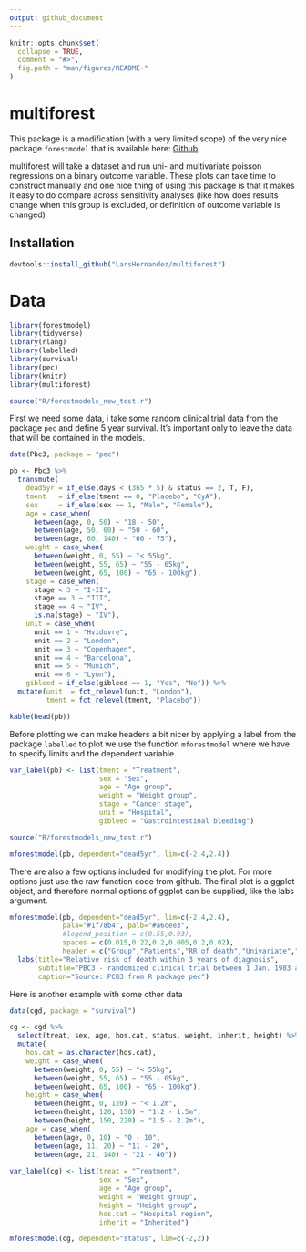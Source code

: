 ```yaml
---
output: github_document
---
```


<!-- README.md is generated from README.Rmd. Please edit that file -->

```r
knitr::opts_chunk$set(
  collapse = TRUE,
  comment = "#>",
  fig.path = "man/figures/README-"
)
```

# multiforest

This package is a modification (with a very limited scope) of the very nice package `forestmodel` that is available here: [Github](https://github.com/NikNakk/forestmodel)

multiforest will take a dataset and run uni- and multivariate poisson regressions on a binary outcome variable. These plots can take time to construct manually and one nice thing of using this package is that it makes it easy to do compare across sensitivity analyses (like how does results change when this group is excluded, or definition of outcome variable is changed)

## Installation

```r
devtools::install_github("LarsHernandez/multiforest")
```

# Data

```r
library(forestmodel)
library(tidyverse)
library(rlang)
library(labelled)
library(survival)
library(pec)
library(knitr)
library(multiforest)

source("R/forestmodels_new_test.r")
```

First we need some data, i take some random clinical trial data from the package `pec` and define 5 year survival. It's important only to leave the data that will be contained in the models.

```r
data(Pbc3, package = "pec")

pb <- Pbc3 %>%
  transmute(
    dead5yr = if_else(days < (365 * 5) & status == 2, T, F),
    tment   = if_else(tment == 0, "Placebo", "CyA"),    
    sex     = if_else(sex == 1, "Male", "Female"),
    age = case_when(
      between(age, 0, 50) ~ "18 - 50",
      between(age, 50, 60) ~ "50 - 60",
      between(age, 60, 140) ~ "60 - 75"),
    weight = case_when(
      between(weight, 0, 55) ~ "< 55kg",
      between(weight, 55, 65) ~ "55 - 65kg",
      between(weight, 65, 100) ~ "65 - 100kg"),
    stage = case_when(
      stage < 3 ~ "I-II",
      stage == 3 ~ "III",
      stage == 4 ~ "IV",
      is.na(stage) ~ "IV"),
    unit = case_when(
      unit == 1 ~ "Hvidovre",
      unit == 2 ~ "London",
      unit == 3 ~ "Copenhagen",
      unit == 4 ~ "Barcelona",
      unit == 5 ~ "Munich",
      unit == 6 ~ "Lyon"),
    gibleed = if_else(gibleed == 1, "Yes", "No")) %>%
  mutate(unit  = fct_relevel(unit, "London"),
         tment = fct_relevel(tment, "Placebo"))

kable(head(pb))
```

Before plotting we can make headers a bit nicer by applying a label from the package `labelled` to plot we use the function `mforestmodel` where we have to specify limits and the dependent variable.

```r
var_label(pb) <- list(tment = "Treatment",
                      sex = "Sex",
                      age = "Age group",
                      weight = "Weight group",
                      stage = "Cancer stage",
                      unit = "Hospital",
                      gibleed = "Gastrointestinal bleeding")

source("R/forestmodels_new_test.r")

mforestmodel(pb, dependent="dead5yr", lim=c(-2.4,2.4))
```

There are also a few options included for modifying the plot. For more options just use the raw function code from gíthub. The final plot is a ggplot object, and therefore normal options of ggplot can be supplied, like the labs argument.

```r
mforestmodel(pb, dependent="dead5yr", lim=c(-2.4,2.4), 
             pala="#1f78b4", palb="#a6cee3", 
             #legend_position = c(0.55,0.93), 
             spaces = c(0.015,0.22,0.2,0.005,0.2,0.02),
             header = c("Group","Patients","RR of death","Univariate","P","Multivariate","P")) + 
  labs(title="Relative risk of death within 3 years of diagnosis",
       subtitle="PBC3 - randomized clinical trial between 1 Jan. 1983 and 1 Jan. 1987 ",
       caption="Source: PCB3 from R package pec")
```



Here is another example with some other data

```r
data(cgd, package = "survival")

cg <- cgd %>% 
  select(treat, sex, age, hos.cat, status, weight, inherit, height) %>%
  mutate(
    hos.cat = as.character(hos.cat),
    weight = case_when(
      between(weight, 0, 55) ~ "< 55kg",
      between(weight, 55, 65) ~ "55 - 65kg",
      between(weight, 65, 100) ~ "65 - 100kg"),
    height = case_when(
      between(height, 0, 120) ~ "< 1.2m",
      between(height, 120, 150) ~ "1.2 - 1.5m",
      between(height, 150, 220) ~ "1.5 - 2.2m"),
    age = case_when(
      between(age, 0, 10) ~ "0 - 10",
      between(age, 11, 20) ~ "11 - 20",
      between(age, 21, 140) ~ "21 - 40"))
  
var_label(cg) <- list(treat = "Treatment",
                      sex = "Sex",
                      age = "Age group",
                      weight = "Weight group",
                      height = "Height group",
                      hos.cat = "Hospital region",
                      inherit = "Inherited")

mforestmodel(cg, dependent="status", lim=c(-2,2))
```

